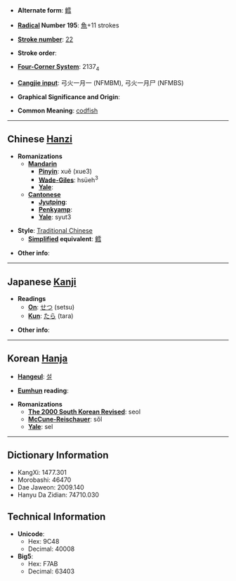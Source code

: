 * '''Alternate form''': [[鳕]]

* '''[[Wiktionary:Chinese radical index| Radical]] Number 195''': [[Wiktionary:Chinese radical index 魚|魚]]+11 strokes

* '''[[Wiktionary:Chinese total strokes index|Stroke number]]''': [[Wiktionary:Chinese total strokes index 22|22]]

* '''Stroke order''': 

* '''[[Wiktionary:Chinese four corner index|Four-Corner System]]''': 2137<sub>4</sub>

* '''[[Wiktionary:Chinese Cangjie index|Cangjie input]]''': 弓火一月一 (NFMBM), 弓火一月尸 (NFMBS)

* '''Graphical Significance and Origin''': 

* '''Common Meaning''': [[codfish]]

----

== Chinese [[Hanzi]] ==

* '''Romanizations'''
** '''[[Mandarin]]'''
*** '''[[Pinyin]]''': xuě (xue3)
*** '''[[Wade-Giles]]''': hsüeh<sup>3</sup>
*** '''[[Yale]]''': 
** '''[[Cantonese]]'''
*** '''[[Jyutping]]''':
*** '''[[Penkyamp]]''': 
*** '''[[Yale]]''': syut3

* '''Style''': [[Traditional Chinese]] 
** '''[[Simplified Chinese|Simplified]] equivalent''': [[鳕]]

* '''Other info''': 

----

== Japanese [[Kanji]] ==

* '''Readings'''
** '''[[On]]''': [[せつ]] (setsu)
** '''[[Kun]]''': [[たら]] (tara)

* '''Other info''':  

----

== Korean [[Hanja]] ==

* '''[[Hangeul]]''': [[설]]

* '''[[Eumhun]] reading''': 

* '''Romanizations'''
** '''[[The 2000 South Korean Revised Romanization|The 2000 South Korean Revised]]''': seol
** '''[[McCune-Reischauer]]''': sŏl
** '''[[Yale]]''': sel

----

== Dictionary Information ==

* KangXi: 1477.301
* Morobashi: 46470
* Dae Jaweon: 2009.140
* Hanyu Da Zidian: 74710.030

== Technical Information ==

* '''Unicode''':
** Hex: 9C48
** Decimal: 40008
* '''Big5''':
** Hex: F7AB
** Decimal: 63403